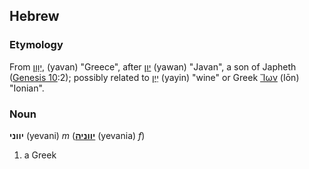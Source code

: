 == Hebrew ==
===Etymology===
From [[יוון|יָוָון]], (yavan) "Greece", after [[יון]] (yawan) "Javan", a son of 
Japheth ([http://sources.wikipedia.org/wiki/Bible%2C_English%2C_King_James%2C_Genesis#Chapter_10 Genesis 10]:2); possibly related to [[יין|יַיִן]] (yayin) "wine" or Greek [[Ἴων]] (Iōn) "Ionian".

===Noun===
'''יווני''' (yevani) ''m'' ('''[[יווניה]]''' (yevania) ''f'')
# a Greek